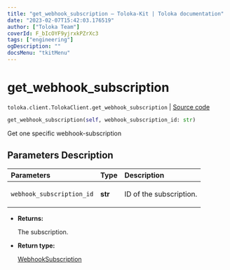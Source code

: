 ```yaml
---
title: "get_webhook_subscription — Toloka-Kit | Toloka documentation"
date: "2023-02-07T15:42:03.176519"
author: ["Toloka Team"]
coverId: F_bIcOYF9yjrxkPZrXc3
tags: ["engineering"]
ogDescription: ""
docsMenu: "tkitMenu"
---
```


# get_webhook_subscription
`toloka.client.TolokaClient.get_webhook_subscription` | [Source code](https://github.com/Toloka/toloka-kit/blob/v1.1.3/src/client/__init__.py#L3411)

```python
get_webhook_subscription(self, webhook_subscription_id: str)
```

Get one specific webhook-subscription

## Parameters Description

| Parameters | Type | Description |
| :----------| :----| :-----------|
`webhook_subscription_id`|**str**|<p>ID of the subscription.</p>

* **Returns:**

  The subscription.

* **Return type:**

  [WebhookSubscription](/docs-new/toloka-kit/reference/toloka.client.webhook_subscription.WebhookSubscription)
